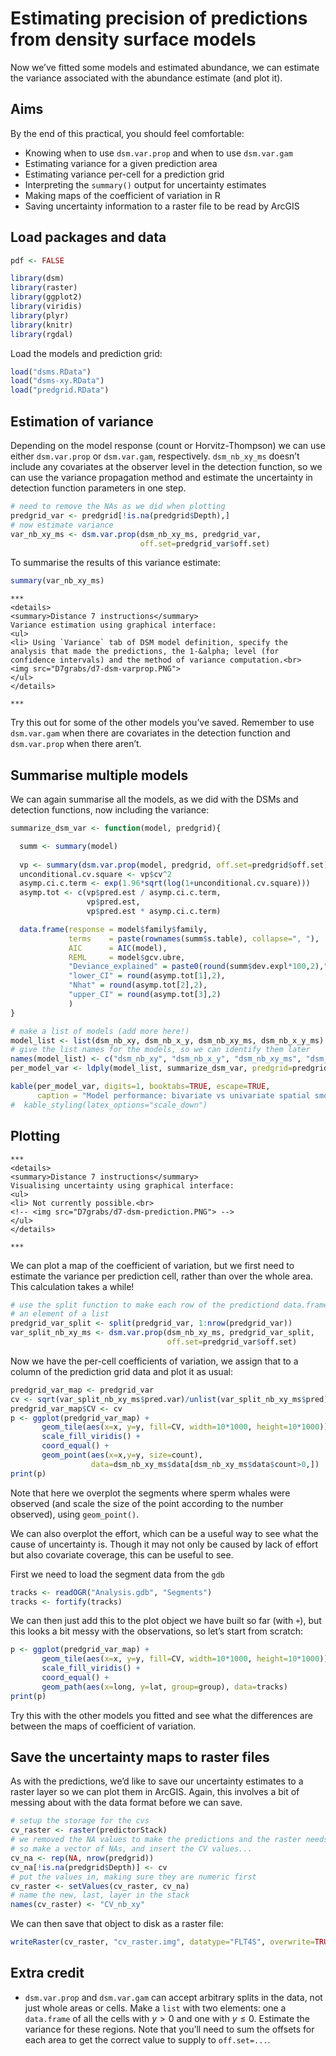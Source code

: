 # Estimating precision of predictions from density surface models

Now we've fitted some models and estimated abundance, we can estimate the variance associated with the abundance estimate (and plot it).

## Aims

By the end of this practical, you should feel comfortable:

- Knowing when to use `dsm.var.prop` and when to use `dsm.var.gam`
- Estimating variance for a given prediction area
- Estimating variance per-cell for a prediction grid
- Interpreting the `summary()` output for uncertainty estimates
- Making maps of the coefficient of variation in R
- Saving uncertainty information to a raster file to be read by ArcGIS

## Load packages and data

```r
pdf <- FALSE
```


```r
library(dsm)
library(raster)
library(ggplot2)
library(viridis)
library(plyr)
library(knitr)
library(rgdal)
```

Load the models and prediction grid:
```r
load("dsms.RData")
load("dsms-xy.RData")
load("predgrid.RData")
```

## Estimation of variance

Depending on the model response (count or Horvitz-Thompson) we can use either `dsm.var.prop` or `dsm.var.gam`, respectively. `dsm_nb_xy_ms` doesn't include any covariates at the observer level in the detection function, so we can use the variance propagation method and estimate the uncertainty in detection function parameters in one step.

```r
# need to remove the NAs as we did when plotting
predgrid_var <- predgrid[!is.na(predgrid$Depth),]
# now estimate variance
var_nb_xy_ms <- dsm.var.prop(dsm_nb_xy_ms, predgrid_var, 
                             off.set=predgrid_var$off.set)
```
To summarise the results of this variance estimate:
```r
summary(var_nb_xy_ms)
```

```asis
***
<details>
<summary>Distance 7 instructions</summary>
Variance estimation using graphical interface:
<ul> 
<li> Using `Variance` tab of DSM model definition, specify the analysis that made the predictions, the 1-&alpha; level (for confidence intervals) and the method of variance computation.<br>
<img src="D7grabs/d7-dsm-varprop.PNG">
</ul> 
</details>

***
```

Try this out for some of the other models you've saved. Remember to use `dsm.var.gam` when there are covariates in the detection function and `dsm.var.prop` when there aren't.

## Summarise multiple models

We can again summarise all the models, as we did with the DSMs and detection functions, now including the variance:

```r
summarize_dsm_var <- function(model, predgrid){

  summ <- summary(model)
  
  vp <- summary(dsm.var.prop(model, predgrid, off.set=predgrid$off.set))
  unconditional.cv.square <- vp$cv^2
  asymp.ci.c.term <- exp(1.96*sqrt(log(1+unconditional.cv.square)))
  asymp.tot <- c(vp$pred.est / asymp.ci.c.term,
                 vp$pred.est,
                 vp$pred.est * asymp.ci.c.term)

  data.frame(response = model$family$family,
             terms    = paste(rownames(summ$s.table), collapse=", "),
             AIC      = AIC(model),
             REML     = model$gcv.ubre,
             "Deviance_explained" = paste0(round(summ$dev.expl*100,2),"%"),
             "lower_CI" = round(asymp.tot[1],2),
             "Nhat" = round(asymp.tot[2],2),
             "upper_CI" = round(asymp.tot[3],2)
             )
}
```
```r
# make a list of models (add more here!)
model_list <- list(dsm_nb_xy, dsm_nb_x_y, dsm_nb_xy_ms, dsm_nb_x_y_ms)
# give the list names for the models, so we can identify them later
names(model_list) <- c("dsm_nb_xy", "dsm_nb_x_y", "dsm_nb_xy_ms", "dsm_nb_x_y_ms")
per_model_var <- ldply(model_list, summarize_dsm_var, predgrid=predgrid_var)
```

```r
kable(per_model_var, digits=1, booktabs=TRUE, escape=TRUE, 
      caption = "Model performance: bivariate vs univariate spatial smooths without and with environmental covariates.")# %>%
#  kable_styling(latex_options="scale_down")
```


## Plotting

```asis
***
<details>
<summary>Distance 7 instructions</summary>
Visualising uncertainty using graphical interface:
<ul> 
<li> Not currently possible.<br>
<!-- <img src="D7grabs/d7-dsm-prediction.PNG"> -->
</ul> 
</details>

***
```

We can plot a map of the coefficient of variation, but we first need to estimate the variance per prediction cell, rather than over the whole area. This calculation takes a while!

```r
# use the split function to make each row of the predictiond data.frame into
# an element of a list
predgrid_var_split <- split(predgrid_var, 1:nrow(predgrid_var))
var_split_nb_xy_ms <- dsm.var.prop(dsm_nb_xy_ms, predgrid_var_split, 
                                   off.set=predgrid_var$off.set)
```
Now we have the per-cell coefficients of variation, we assign that to a column of the prediction grid data and plot it as usual:

```r
predgrid_var_map <- predgrid_var
cv <- sqrt(var_split_nb_xy_ms$pred.var)/unlist(var_split_nb_xy_ms$pred)
predgrid_var_map$CV <- cv
p <- ggplot(predgrid_var_map) +
       geom_tile(aes(x=x, y=y, fill=CV, width=10*1000, height=10*1000)) +
       scale_fill_viridis() +
       coord_equal() +
       geom_point(aes(x=x,y=y, size=count), 
                  data=dsm_nb_xy_ms$data[dsm_nb_xy_ms$data$count>0,])
print(p)
```

Note that here we overplot the segments where sperm whales were observed (and scale the size of the point according to the number observed), using `geom_point()`.

We can also overplot the effort, which can be a useful way to see what the cause of uncertainty is. Though it may not only be caused by lack of effort but also covariate coverage, this can be useful to see.

First we need to load the segment data from the `gdb`
```r
tracks <- readOGR("Analysis.gdb", "Segments")
tracks <- fortify(tracks)
```
We can then just add this to the plot object we have built so far (with `+`), but this looks a bit messy with the observations, so let's start from scratch:
```r
p <- ggplot(predgrid_var_map) +
       geom_tile(aes(x=x, y=y, fill=CV, width=10*1000, height=10*1000)) +
       scale_fill_viridis() +
       coord_equal() +
       geom_path(aes(x=long, y=lat, group=group), data=tracks)
print(p)
```

Try this with the other models you fitted and see what the differences are between the maps of coefficient of variation.


## Save the uncertainty maps to raster files

As with the predictions, we'd like to save our uncertainty estimates to a raster layer so we can plot them in ArcGIS. Again, this involves a bit of messing about with the data format before we can save.

```r
# setup the storage for the cvs
cv_raster <- raster(predictorStack)
# we removed the NA values to make the predictions and the raster needs them
# so make a vector of NAs, and insert the CV values...
cv_na <- rep(NA, nrow(predgrid))
cv_na[!is.na(predgrid$Depth)] <- cv
# put the values in, making sure they are numeric first
cv_raster <- setValues(cv_raster, cv_na)
# name the new, last, layer in the stack
names(cv_raster) <- "CV_nb_xy"
```
We can then save that object to disk as a raster file:
```r
writeRaster(cv_raster, "cv_raster.img", datatype="FLT4S", overwrite=TRUE)
```


## Extra credit

- `dsm.var.prop` and `dsm.var.gam` can accept arbitrary splits in the data, not just whole areas or cells. Make a `list` with two elements: one a `data.frame` of all the cells with $y>0$ and one with $y\leq 0$. Estimate the variance for these regions. Note that you'll need to sum the offsets for each area to get the correct value to supply to `off.set=...`.


